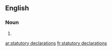 ==English==

===Noun===
{{head|en}}

# {{plural of|statutory declaration}}

[[ar:statutory declarations]]
[[fr:statutory declarations]]